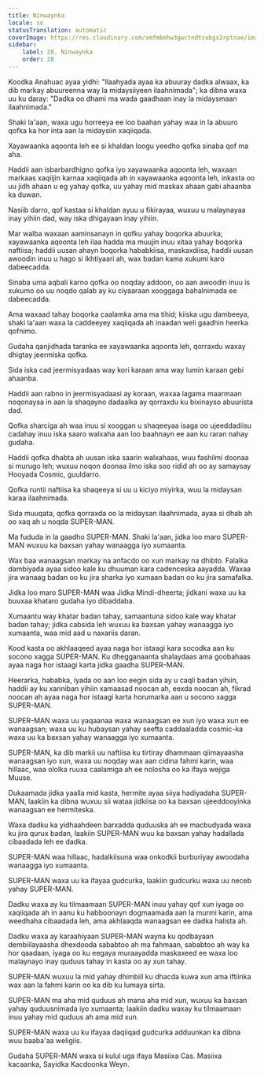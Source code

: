 ```yaml
---
title: Ninwaynka
locale: so
statusTranslation: automatic
coverImage: https://res.cloudinary.com/xmfm6mhw3gwctndtcubgx2rptnae/image/upload/v1741354419/small_cover_la_gran_rebelion_28716e29d2.webp
sidebar:
    label: 28. Ninwaynka
    order: 28
---
```

Koodka Anahuac ayaa yidhi: "Ilaahyada ayaa ka abuuray dadka alwaax, ka dib markay abuureenna way la midaysiiyeen ilaahnimada"; ka dibna waxa uu ku daray: "Dadka oo dhami ma wada gaadhaan inay la midaysmaan ilaahnimada."

Shaki la'aan, waxa ugu horreeya ee loo baahan yahay waa in la abuuro qofka ka hor inta aan la midaysiin xaqiiqada.

Xayawaanka aqoonta leh ee si khaldan loogu yeedho qofka sinaba qof ma aha.

Haddii aan isbarbardhigno qofka iyo xayawaanka aqoonta leh, waxaan markaas xaqiijin karnaa xaqiiqada ah in xayawaanka aqoonta leh, inkasta oo uu jidh ahaan u eg yahay qofka, uu yahay mid maskax ahaan gabi ahaanba ka duwan.

Nasiib darro, qof kastaa si khaldan ayuu u fikirayaa, wuxuu u malaynayaa inay yihiin dad, way iska dhigayaan inay yihiin.

Mar walba waxaan aaminsanayn in qofku yahay boqorka abuurka; xayawaanka aqoonta leh ilaa hadda ma muujin inuu xitaa yahay boqorka naftiisa; haddii uusan ahayn boqorka hababkiisa, maskaxdiisa, haddii uusan awoodin inuu u hago si ikhtiyaari ah, wax badan kama xukumi karo dabeecadda.

Sinaba uma aqbali karno qofka oo noqday addoon, oo aan awoodin inuu is xukumo oo uu noqdo qalab ay ku ciyaaraan xooggaga bahalnimada ee dabeecadda.

Ama waxaad tahay boqorka caalamka ama ma tihid; kiiska ugu dambeeya, shaki la'aan waxa la caddeeyey xaqiiqada ah inaadan weli gaadhin heerka qofnimo.

Gudaha qanjidhada taranka ee xayawaanka aqoonta leh, qorraxdu waxay dhigtay jeermiska qofka.

Sida iska cad jeermisyadaas way kori karaan ama way lumin karaan gebi ahaanba.

Haddii aan rabno in jeermisyadaasi ay koraan, waxaa lagama maarmaan noqonaysa in aan la shaqayno dadaalka ay qorraxdu ku bixinayso abuurista dad.

Qofka sharciga ah waa inuu si xooggan u shaqeeyaa isaga oo ujeeddadiisu cadahay inuu iska saaro walxaha aan loo baahnayn ee aan ku raran nahay gudaha.

Haddii qofka dhabta ah uusan iska saarin walxahaas, wuu fashilmi doonaa si murugo leh; wuxuu noqon doonaa ilmo iska soo ridid ah oo ay samaysay Hooyada Cosmic, guuldarro.

Qofka runtii naftiisa ka shaqeeya si uu u kiciyo miyirka, wuu la midaysan karaa ilaahnimada.

Sida muuqata, qofka qorraxda oo la midaysan ilaahnimada, ayaa si dhab ah oo xaq ah u noqda SUPER-MAN.

Ma fududa in la gaadho SUPER-MAN. Shaki la'aan, jidka loo maro SUPER-MAN wuxuu ka baxsan yahay wanaagga iyo xumaanta.

Wax baa wanaagsan markay na anfacdo oo xun markay na dhibto. Falalka dambiyada ayaa sidoo kale ku dhuuman kara cadenceska aayadda. Waxaa jira wanaag badan oo ku jira sharka iyo xumaan badan oo ku jira samafalka.

Jidka loo maro SUPER-MAN waa Jidka Mindi-dheerta; jidkani waxa uu ka buuxaa khataro gudaha iyo dibaddaba.

Xumaantu way khatar badan tahay, samaantuna sidoo kale way khatar badan tahay; jidka cabsida leh wuxuu ka baxsan yahay wanaagga iyo xumaanta, waa mid aad u naxariis daran.

Kood kasta oo akhlaaqeed ayaa naga hor istaagi kara socodka aan ku socono xagga SUPER-MAN. Ku dhegganaanta shalaydaas ama goobahaas ayaa naga hor istaagi karta jidka gaadha SUPER-MAN.

Heerarka, hababka, iyada oo aan loo eegin sida ay u caqli badan yihiin, haddii ay ku xanniban yihiin xamaasad noocan ah, eexda noocan ah, fikrad noocan ah ayaa naga hor istaagi karta horumarka aan u socono xagga SUPER-MAN.

SUPER-MAN waxa uu yaqaanaa waxa wanaagsan ee xun iyo waxa xun ee wanaagsan; waxa uu ku hubaysan yahay seefta caddaaladda cosmic-ka waxa uu ka baxsan yahay wanaagga iyo xumaanta.

SUPER-MAN, ka dib markii uu naftiisa ku tirtiray dhammaan qiimayaasha wanaagsan iyo xun, waxa uu noqday wax aan cidina fahmi karin, waa hillaac, waa ololka ruuxa caalamiga ah ee nolosha oo ka ifaya wejiga Muuse.

Dukaamada jidka yaalla mid kasta, hermite ayaa siiya hadiyadaha SUPER-MAN, laakiin ka dibna wuxuu sii wataa jidkiisa oo ka baxsan ujeeddooyinka wanaagsan ee hermiteska.

Waxa dadku ka yidhaahdeen barxadda quduuska ah ee macbudyada waxa ku jira qurux badan, laakiin SUPER-MAN wuu ka baxsan yahay hadallada cibaadada leh ee dadka.

SUPER-MAN waa hillaac, hadalkiisuna waa onkodkii burburiyay awoodaha wanaagga iyo xumaanta.

SUPER-MAN waxa uu ka ifayaa gudcurka, laakiin gudcurku waxa uu neceb yahay SUPER-MAN.

Dadku waxa ay ku tilmaamaan SUPER-MAN inuu yahay qof xun iyaga oo xaqiiqada ah in aanu ku habboonayn dogmaamada aan la murmi karin, ama weedhaha cibaadada leh, ama akhlaaqda wanaagsan ee dadka halista ah.

Dadku waxa ay karaahiyaan SUPER-MAN wayna ku qodbayaan dembiilayaasha dhexdooda sababtoo ah ma fahmaan, sababtoo ah way ka hor qaadaan, iyaga oo ku eegaya muraayadda maskaxeed ee waxa loo malaynayo inay quduus tahay in kasta oo ay xun tahay.

SUPER-MAN wuxuu la mid yahay dhimbiil ku dhacda kuwa xun ama iftiinka wax aan la fahmi karin oo ka dib ku lumaya sirta.

SUPER-MAN ma aha mid quduus ah mana aha mid xun, wuxuu ka baxsan yahay quduusnimada iyo xumaanta; laakiin dadku waxay ku tilmaamaan inuu yahay mid quduus ah ama mid xun.

SUPER-MAN waxa uu ku ifayaa daqiiqad gudcurka adduunkan ka dibna wuu baaba'aa weligiis.

Gudaha SUPER-MAN waxa si kulul uga ifaya Masiixa Cas. Masiixa kacaanka, Sayidka Kacdoonka Weyn.

